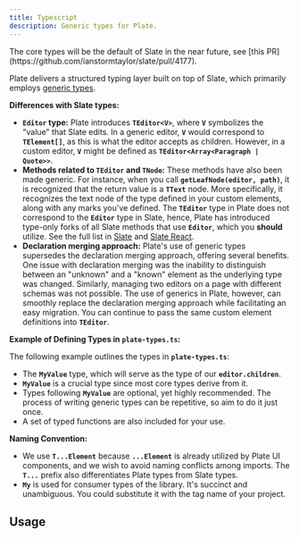 ```yaml
---
title: Typescript
description: Generic types for Plate.
---
```


<Callout>
  The core types will be the default of Slate in the near future, see [this
  PR](https://github.com/ianstormtaylor/slate/pull/4177).
</Callout>

Plate delivers a structured typing layer built on top of Slate, which primarily employs [generic types](https://www.typescriptlang.org/docs/handbook/2/generics.html).

**Differences with Slate types:**

- **`Editor` type:** Plate introduces **`TEditor<V>`**, where **`V`** symbolizes the "value" that Slate edits. In a generic editor, **`V`** would correspond to **`TElement[]`**, as this is what the editor accepts as children. However, in a custom editor, **`V`** might be defined as **`TEditor<Array<Paragraph | Quote>>`**.
- **Methods related to `TEditor` and `TNode`:** These methods have also been made generic. For instance, when you call **`getLeafNode(editor, path)`**, it is recognized that the return value is a **`TText`** node. More specifically, it recognizes the text node of the type defined in your custom elements, along with any marks you've defined. The **`TEditor`** type in Plate does not correspond to the **`Editor`** type in Slate, hence, Plate has introduced type-only forks of all Slate methods that use **`Editor`**, which you **should** utilize. See the full list in [Slate](/docs/api/slate) and [Slate React](/docs/api/slate-react).
- **Declaration merging approach:** Plate's use of generic types supersedes the declaration merging approach, offering several benefits. One issue with declaration merging was the inability to distinguish between an "unknown" and a "known" element as the underlying type was changed. Similarly, managing two editors on a page with different schemas was not possible. The use of generics in Plate, however, can smoothly replace the declaration merging approach while facilitating an easy migration. You can continue to pass the same custom element definitions into **`TEditor`**.

**Example of Defining Types in `plate-types.ts`:**

The following example outlines the types in **`plate-types.ts`**:

- The **`MyValue`** type, which will serve as the type of our **`editor.children`**.
- **`MyValue`** is a crucial type since most core types derive from it.
- Types following **`MyValue`** are optional, yet highly recommended. The process of writing generic types can be repetitive, so aim to do it just once.
- A set of typed functions are also included for your use.

**Naming Convention:**

- We use **`T...Element`** because **`...Element`** is already utilized by Plate UI components, and we wish to avoid naming conflicts among imports. The **`T...`** prefix also differentiates Plate types from Slate types.
- **`My`** is used for consumer types of the library. It's succinct and unambiguous. You could substitute it with the tag name of your project.

## Usage

<ComponentSource name="plate-types" />
